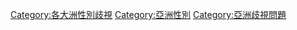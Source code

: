 [[Category:各大洲性別歧視|Category:各大洲性別歧視]]
[[Category:亞洲性別|Category:亞洲性別]]
[[Category:亞洲歧視問題|Category:亞洲歧視問題]]
